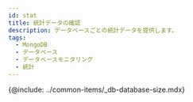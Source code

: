 ```yaml
---
id: stat
title: 統計データの確認
description: データベースごとの統計データを提供します。
tags:
  - MongoDB
  - データベース
  - データベースモニタリング
  - 統計
---
```



<!-- {@include: ../common-items/_db-sql-static.mdx}  -->

<!-- {@include: ../common-items/_db-trend-by-query.mdx} -->

<!-- {@include: ../common-items/_db-detail-view-query.mdx} -->

<!-- mysql, mariadb, CUBRID 지원 -->

{@include: ../common-items/_db-database-size.mdx}

<!-- oracle, tibero, CUBRID -->

<!-- {@include: ../common-items/_db-tablespace-size.mdx}-->

<!-- oracle, tibero -->

<!-- {@include: ../common-items/_db-sga-size.mdx} -->
